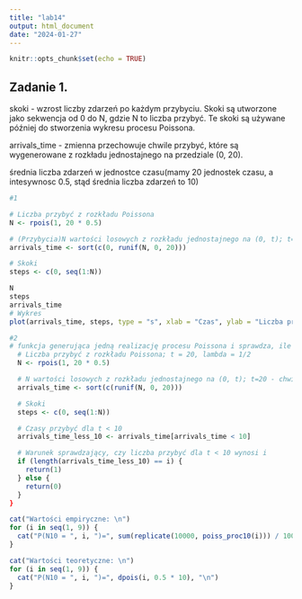 ---
title: "lab14"
output: html_document
date: "2024-01-27"
---

```{r setup, include=FALSE}
knitr::opts_chunk$set(echo = TRUE)
```

## Zadanie 1.

skoki - wzrost liczby zdarzeń po każdym przybyciu. Skoki są utworzone jako sekwencja od 0 do N, gdzie N to liczba przybyć. Te skoki są używane później do stworzenia wykresu procesu Poissona.

arrivals_time - zmienna przechowuje chwile przybyć, które są wygenerowane z rozkładu jednostajnego na przedziale (0, 20). 

średnia liczba zdarzeń w jednostce czasu(mamy 20 jednostek czasu, a intesywnosc 0.5, stąd średnia liczba zdarzeń to 10)

```{r}
#1

# Liczba przybyć z rozkładu Poissona
N <- rpois(1, 20 * 0.5)

# (Przybycia)N wartości losowych z rozkładu jednostajnego na (0, t); t=20
arrivals_time <- sort(c(0, runif(N, 0, 20)))

# Skoki
steps <- c(0, seq(1:N))

N
steps
arrivals_time
# Wykres
plot(arrivals_time, steps, type = "s", xlab = "Czas", ylab = "Liczba przybyć", main = "Proces Poissona")

#2
# funkcja generująca jedną realizację procesu Poissona i sprawdza, ile z tych przybyć miało miejsce przed czasem 10. Funkcja ta zwraca 1, jeśli liczba przybyć dla t < 10 wynosi i
  # Liczba przybyć z rozkładu Poissona; t = 20, lambda = 1/2
  N <- rpois(1, 20 * 0.5)

  # N wartości losowych z rozkładu jednostajnego na (0, t); t=20 - chwile przybyć
  arrivals_time <- sort(c(runif(N, 0, 20)))

  # Skoki
  steps <- c(0, seq(1:N))

  # Czasy przybyć dla t < 10
  arrivals_time_less_10 <- arrivals_time[arrivals_time < 10]

  # Warunek sprawdzający, czy liczba przybyć dla t < 10 wynosi i
  if (length(arrivals_time_less_10) == i) {
    return(1)
  } else {
    return(0)
  }
}

cat("Wartości empiryczne: \n")
for (i in seq(1, 9)) {
  cat("P(N10 = ", i, ")=", sum(replicate(10000, poiss_proc10(i))) / 10000, "\n")
}

cat("Wartości teoretyczne: \n")
for (i in seq(1, 9)) {
  cat("P(N10 = ", i, ")=", dpois(i, 0.5 * 10), "\n")
}

```


